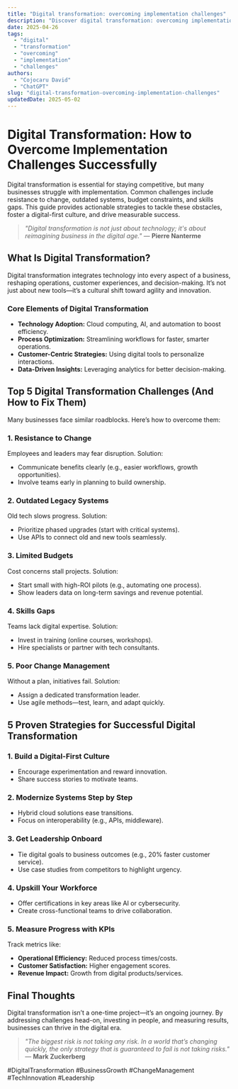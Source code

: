 ```yaml
---
title: "Digital transformation: overcoming implementation challenges"
description: "Discover digital transformation: overcoming implementation challenges with this in-depth guide, providing actionable insights and practical tips to boost your knowledge and results."
date: 2025-04-26
tags:
  - "digital"
  - "transformation"
  - "overcoming"
  - "implementation"
  - "challenges"
authors:
  - "Cojocaru David"
  - "ChatGPT"
slug: "digital-transformation-overcoming-implementation-challenges"
updatedDate: 2025-05-02
---
```


# Digital Transformation: How to Overcome Implementation Challenges Successfully  

Digital transformation is essential for staying competitive, but many businesses struggle with implementation. Common challenges include resistance to change, outdated systems, budget constraints, and skills gaps. This guide provides actionable strategies to tackle these obstacles, foster a digital-first culture, and drive measurable success.  

> *"Digital transformation is not just about technology; it's about reimagining business in the digital age."* — **Pierre Nanterme**  

## What Is Digital Transformation?  

Digital transformation integrates technology into every aspect of a business, reshaping operations, customer experiences, and decision-making. It’s not just about new tools—it’s a cultural shift toward agility and innovation.  

### Core Elements of Digital Transformation  

- **Technology Adoption:** Cloud computing, AI, and automation to boost efficiency.  
- **Process Optimization:** Streamlining workflows for faster, smarter operations.  
- **Customer-Centric Strategies:** Using digital tools to personalize interactions.  
- **Data-Driven Insights:** Leveraging analytics for better decision-making.  

## Top 5 Digital Transformation Challenges (And How to Fix Them)  

Many businesses face similar roadblocks. Here’s how to overcome them:  

### 1. Resistance to Change  
Employees and leaders may fear disruption. Solution:  
- Communicate benefits clearly (e.g., easier workflows, growth opportunities).  
- Involve teams early in planning to build ownership.  

### 2. Outdated Legacy Systems  
Old tech slows progress. Solution:  
- Prioritize phased upgrades (start with critical systems).  
- Use APIs to connect old and new tools seamlessly.  

### 3. Limited Budgets  
Cost concerns stall projects. Solution:  
- Start small with high-ROI pilots (e.g., automating one process).  
- Show leaders data on long-term savings and revenue potential.  

### 4. Skills Gaps  
Teams lack digital expertise. Solution:  
- Invest in training (online courses, workshops).  
- Hire specialists or partner with tech consultants.  

### 5. Poor Change Management  
Without a plan, initiatives fail. Solution:  
- Assign a dedicated transformation leader.  
- Use agile methods—test, learn, and adapt quickly.  

## 5 Proven Strategies for Successful Digital Transformation  

### 1. Build a Digital-First Culture  
- Encourage experimentation and reward innovation.  
- Share success stories to motivate teams.  

### 2. Modernize Systems Step by Step  
- Hybrid cloud solutions ease transitions.  
- Focus on interoperability (e.g., APIs, middleware).  

### 3. Get Leadership Onboard  
- Tie digital goals to business outcomes (e.g., 20% faster customer service).  
- Use case studies from competitors to highlight urgency.  

### 4. Upskill Your Workforce  
- Offer certifications in key areas like AI or cybersecurity.  
- Create cross-functional teams to drive collaboration.  

### 5. Measure Progress with KPIs  
Track metrics like:  
- **Operational Efficiency:** Reduced process times/costs.  
- **Customer Satisfaction:** Higher engagement scores.  
- **Revenue Impact:** Growth from digital products/services.  

## Final Thoughts  

Digital transformation isn’t a one-time project—it’s an ongoing journey. By addressing challenges head-on, investing in people, and measuring results, businesses can thrive in the digital era.  

> *"The biggest risk is not taking any risk. In a world that’s changing quickly, the only strategy that is guaranteed to fail is not taking risks."* — **Mark Zuckerberg**  

#DigitalTransformation #BusinessGrowth #ChangeManagement #TechInnovation #Leadership